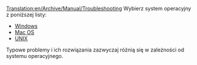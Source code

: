 [[Translation:en/Archive/Manual/Troubleshooting]]
<!--{{Table of contents}}-->{{pl/Manual/Spis treści}}
Wybierz system operacyjny z poniższej listy:

* [[en/Archive/Manual/Troubleshooting Windows|Windows]]
* [[en/Problem/Mac|Mac OS]]
* [[en/Archive/Manual/Troubleshooting Unix|UNIX]]

Typowe problemy i ich rozwiązania zazwyczaj różnią się w zależności od systemu operacyjnego.